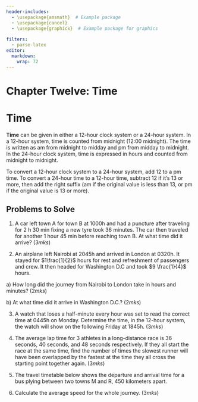 ```yaml
---
header-includes:
  - \usepackage{amsmath}  # Example package
  - \usepackage{cancel}
  - \usepackage{graphicx}  # Example package for graphics
    
filters:
  - parse-latex
editor: 
  markdown: 
    wrap: 72
---
```


# Chapter Twelve: Time

# Time {.unnumbered}

**Time** can be given in either a 12-hour clock system or a 24-hour
system. In a 12-hour system, time is counted from midnight (12:00
midnight). The time is written as am from midnight to midday and pm from
midday to midnight. In the 24-hour clock system, time is expressed in
hours and counted from midnight to midnight.

To convert a 12-hour clock system to a 24-hour system, add 12 to a pm
time. To convert a 24-hour time to a 12-hour time, subtract 12 if it's
13 or more, then add the right suffix (am if the original value is less
than 13, or pm if the original value is 13 or more).

::: {.callout-note collapse="false"}
## Problems to Solve

1. A car left town A for town B at 1000h and had a puncture after traveling for 2 h 30 min fixing a new tyre took 36 minutes. The car then traveled for another 1 hour 45 min before reaching town B. At what time did it arrive?        \hspace{9.7 cm}    $(3mks)$

2. An airplane left Nairobi at 2045h and arrived in London at 0320h.  It stayed for $1\frac{1}{2}$ hours for rest and refreshment of passengers and crew.   It then headed for Washington D.C and took $9  \frac{1}{4}$ hours.

a\) How long did the journey from Nairobi to London take in hours and minutes?    \hspace{0.5 cm}     $(2mks)$

b\) At what time did it arrive in Washington D.C.? \hspace{5.6 cm}    $(2mks)$

3. A watch that loses a half-minute every hour was set to read the correct time at 0445h on Monday. Determine the time, in the 12-hour system, the watch will show on the following Friday at 1845h. \hspace{13 cm}                      $(3mks)$

4. The average lap time for 3 athletes in a long-distance race is 36 seconds, 40 seconds, and 48 seconds respectively.  If they all start the race at the same time, find the number of times the slowest runner will have been overlapped by the fastest at the time they all cross the starting point together again. \hspace{10.7 cm}                     $(3mks)$

5. The travel timetable below shows the departure and arrival time for a bus plying between two towns M and R, 450 kilometers apart. 


\begin{center}
    \begin{tabular}{l|c|r} 
      \textbf{TOWN} & \textbf{ARRIVAL} & \textbf{DEPARTURE}\\
      \hline
      M & &0830h \\
      N &       1000h   &       1020h \\
P       &   1310h       &   1340h \\
Q       &   1510h       &   1520h \\
R       &   1600h&         \\

\end{tabular}
\end{center}

6. Calculate the average speed for the whole journey.  \hspace{7 cm}       $(3mks)$
:::
